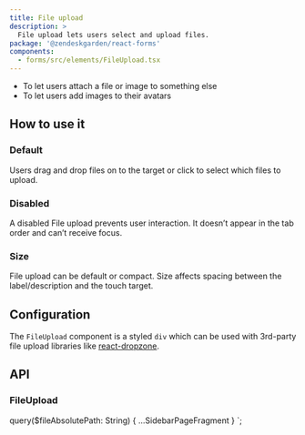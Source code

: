 ```yaml
---
title: File upload
description: >
  File upload lets users select and upload files.
package: '@zendeskgarden/react-forms'
components:
  - forms/src/elements/FileUpload.tsx
---
```


<Usage>
  <Use>
    <ul>
      <li>To let users attach a file or image to something else</li>
      <li>To let users add images to their avatars</li>
    </ul>
  </Use>
</Usage>

## How to use it

### Default

Users drag and drop files on to the target or click to select which files to upload.


<CodeExample code={DefaultCode}>
  <Default />
</CodeExample>

### Disabled

A disabled File upload prevents user interaction. It doesn’t appear in the tab order and can’t receive focus.


<CodeExample code={DisabledCode}>
  <Disabled />
</CodeExample>

### Size

File upload can be default or compact. Size affects spacing between the label/description and the touch target.


<CodeExample code={SizeCode}>
  <Size />
</CodeExample>

## Configuration

<Configuration reactPackage={props.data.mdx.package} components={props.data.mdx.components} />

The `FileUpload` component is a styled `div` which can be used with 3rd-party file upload libraries
like [react-dropzone](https://github.com/react-dropzone/react-dropzone/).

## API

### FileUpload

<PropSheet components={props.data.mdx.components} componentName="fileUpload" />


  query($fileAbsolutePath: String) {
    ...SidebarPageFragment
  }
`;
